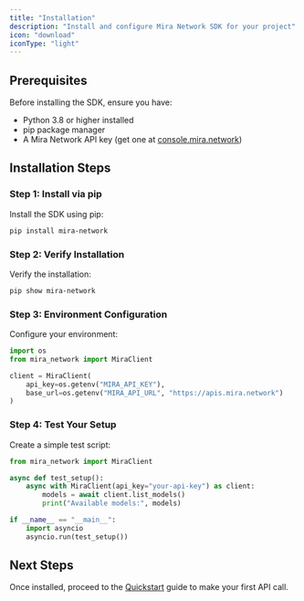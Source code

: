 ```yaml
---
title: "Installation"
description: "Install and configure Mira Network SDK for your project"
icon: "download"
iconType: "light"
---
```


## Prerequisites

Before installing the SDK, ensure you have:
- Python 3.8 or higher installed
- pip package manager
- A Mira Network API key (get one at [console.mira.network](https://console.mira.network))

## Installation Steps

### Step 1: Install via pip

Install the SDK using pip:

```bash
pip install mira-network
```

### Step 2: Verify Installation

Verify the installation:

```bash
pip show mira-network
```

### Step 3: Environment Configuration

Configure your environment:

```python
import os
from mira_network import MiraClient

client = MiraClient(
    api_key=os.getenv("MIRA_API_KEY"),
    base_url=os.getenv("MIRA_API_URL", "https://apis.mira.network")
)
```

### Step 4: Test Your Setup

Create a simple test script:

```python
from mira_network import MiraClient

async def test_setup():
    async with MiraClient(api_key="your-api-key") as client:
        models = await client.list_models()
        print("Available models:", models)

if __name__ == "__main__":
    import asyncio
    asyncio.run(test_setup())
```

## Next Steps

Once installed, proceed to the [Quickstart](/documentation/get-started/quickstart) guide to make your first API call.
